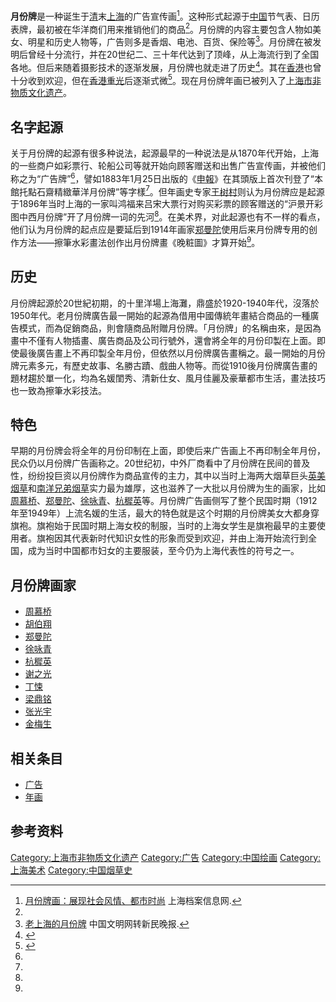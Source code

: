 {{中国非物质文化遗产
|级别 = 省
|省区市 = 上海市
|名称 = 擦笔水彩年画技法、月份牌年画
|图片 = 
|申报地区或单位 = [[闸北区|闸北区]]、[[上海市美术家协会|上海市美术家协会]]
|分类 = 传统美术
|序号 = 94
|编号项目 = Ⅶ-14
|登录时间 = 2009年
}}

'''月份牌'''是一种诞生于[[清朝|清]]末[[上海|上海]]的广告宣传画<ref name="档案信息">[http://www.archives.sh.cn/shjy/shzg/201203/t20120313_6384.html 月份牌画：展现社会风情、都市时尚] {{Wayback|url=http://www.archives.sh.cn/shjy/shzg/201203/t20120313_6384.html |date=20210118114754 }} 上海档案信息网.</ref>。这种形式起源于[[中国|中国]]节气表、日历表牌，最初被在华洋商们用来推销他们的商品<ref name="档案信息"/>。月份牌的内容主要包含人物如美女、明星和历史人物等，广告则多是香烟、电池、百货、保险等<ref name="文明网">[http://www.wenming.cn/wmcj_pd/lmhm/sxf/201205/t20120510_652313.shtml 老上海的月份牌] {{Wayback|url=http://www.wenming.cn/wmcj_pd/lmhm/sxf/201205/t20120510_652313.shtml |date=20160806013512 }} 中国文明网转新民晚报.</ref>。月份牌在被发明后曾经十分流行，并在20世纪二、三十年代达到了顶峰，从上海流行到了全国各地。但后来随着摄影技术的逐渐发展，月份牌也就走进了历史<ref name="文化中国">{{Cite web |title = 上海月份牌繪畫傳承基地成立 重煥活力需結合時尚 |url = http://cul.china.com.cn/2014-01/03/content_6586555.htm |publisher = 文化中国 |date = 2014-01-03 |accessdate = 2014-02-22 |archive-url = https://web.archive.org/web/20160625111354/http://cul.china.com.cn/2014-01/03/content_6586555.htm |archive-date = 2016-06-25 |dead-url = yes }}</ref>。其在[[香港|香港]]也曾十分收到欢迎，但在[[香港重光|香港重光]]后逐渐式微<ref name="香港记忆">{{Cite web|title =香港的月份牌畫簡介|url =https://www.hkmemory.hk/collections/calendar_poster/calendar_posters/index_cht.html|publisher =香港记忆|deadurl =yes|archiveurl =https://web.archive.org/web/20131209112403/http://www.hkmemory.hk/collections/calendar_poster/calendar_posters/index_cht.html|archivedate =2013-12-09|access-date =2014-02-22}}</ref>。现在月份牌年画已被列入了[[上海市非物质文化遗产|上海市非物质文化遗产]]。

==名字起源==
关于月份牌的起源有很多种说法，起源最早的一种说法是从1870年代开始，上海的一些商户如彩票行、轮船公司等就开始向顾客赠送和出售广告宣传画，并被他们称之为“广告牌”<ref name="档案信息"/>，譬如1883年1月25日出版的《[[申報|申報]]》在其頭版上首次刊登了“本館托點石齋精緻華洋月份牌”等字樣<ref name="文化中国"/>。但年画史专家[[王树村|王树村]]则认为月份牌应是起源于1896年当时上海的一家叫鸿福来吕宋大票行对购买彩票的顾客赠送的“沪景开彩图中西月份牌”开了月份牌一词的先河<ref name="档案信息"/>。在美术界，对此起源也有不一样的看点，他们认为月份牌的起点应是要延后到1914年画家[[郑曼陀|郑曼陀]]使用后来月份牌专用的创作方法——擦筆水彩畫法创作出月份牌畫《晚粧圖》才算开始<ref name="文化中国"/>。

== 历史 ==
月份牌起源於20世紀初期，的十里洋場上海灘，鼎盛於1920-1940年代，沒落於1950年代。老月份牌廣告最一開始的起源為借用中國傳統年畫結合商品的一種廣告模式，而為促銷商品，則會隨商品附贈月份牌。「月份牌」的名稱由來，是因為畫中不僅有人物插畫、廣告商品及公司行號外，還會將全年的月份印製在上面。即使最後廣告畫上不再印製全年月份，但依然以月份牌廣告畫稱之。最一開始的月份牌元素多元，有歷史故事、名勝古蹟、戲曲人物等。而從1910後月份牌廣告畫的題材趨於單一化，均為名媛閨秀、清新仕女、風月佳麗及豪華都市生活，畫法技巧也一致為擦筆水彩技法。

== 特色 ==
早期的月份牌会将全年的月份印制在上面，即使后来广告画上不再印制全年月份，民众仍以月份牌广告画称之。20世纪初，中外厂商看中了月份牌在民间的普及性，纷纷投巨资以月份牌作为商品宣传的主力，其中以当时上海两大烟草巨头[[英美烟草|英美烟草]]和[[南洋兄弟烟草|南洋兄弟烟草]]实力最为雄厚，这也滋养了一大批以月份牌为生的画家，比如[[周慕桥|周慕桥]]、[[郑曼陀|郑曼陀]]、[[徐咏青|徐咏青]]、[[杭穉英|杭穉英]]等。月份牌广告画侧写了整个民国时期（1912年至1949年）上流名媛的生活，最大的特色就是这个时期的月份牌美女大都身穿旗袍。旗袍始于民国时期上海女校的制服，当时的上海女学生是旗袍最早的主要使用者。旗袍因其代表新时代知识女性的形象而受到欢迎，并由上海开始流行到全国，成为当时中国都市妇女的主要服装，至今仍为上海代表性的符号之一。

==月份牌画家==
*[[周慕桥|周慕桥]]
*[[胡伯翔|胡伯翔]]
*[[郑曼陀|郑曼陀]]
*[[徐咏青|徐咏青]]
*[[杭穉英|杭穉英]]
*[[谢之光|谢之光]]
*[[丁悚|丁悚]]
*[[梁鼎铭|梁鼎铭]]
*[[张光宇|张光宇]]
*[[金梅生|金梅生]]

== 相关条目 ==
* [[广告|广告]]
* [[年画|年画]]

==参考资料==
{{reflist}}

[[Category:上海市非物质文化遗产|Category:上海市非物质文化遗产]]
[[Category:广告|Category:广告]]
[[Category:中国绘画|Category:中国绘画]]
[[Category:上海美术|Category:上海美术]]
[[Category:中国烟草史|Category:中国烟草史]]